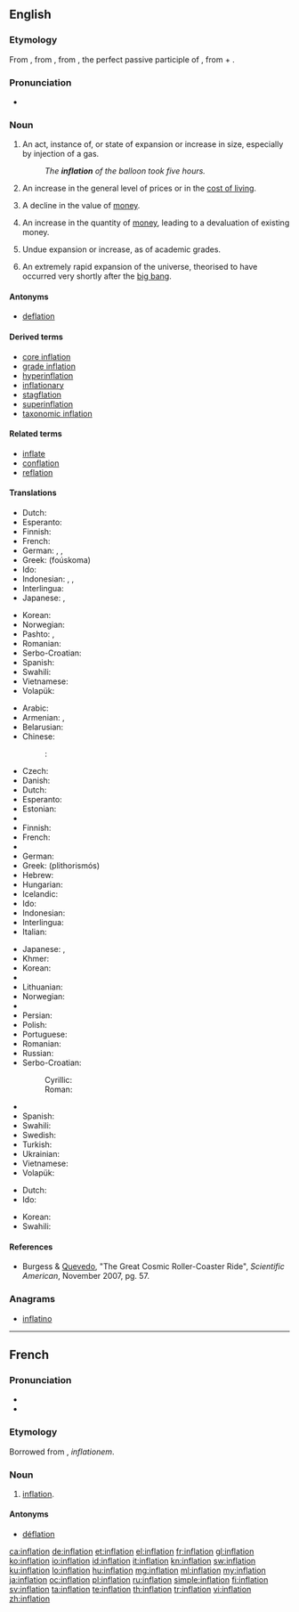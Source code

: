 {{also|Inflation}}
==English==

{{wikipedia}}

===Etymology===
From {{etyl|enm|en}}, from {{etyl|la}} {{term|inflatio|īnflātiō|expansion", "blowing up|lang=la}}, from {{term|inflatus|īnflātus|lang=la}}, the perfect passive participle of {{term|inflo|īnflō|blow into", "expand}}, from {{term|in||into|lang=la}} + {{term|flo|flō|blow|lang=la}}.

===Pronunciation===
* {{rhymes|eɪʃən}}

===Noun===
{{en-noun}}

# An act, instance of, or state of expansion or increase in size, especially by injection of a gas.
#: ''The '''inflation''' of the balloon took five hours.''
# {{economics}} An increase in the general level of prices or in the [[cost of living]].
# {{economics}} A decline in the value of [[money]].
# {{economics}} An increase in the quantity of [[money]], leading to a devaluation of existing money.
# Undue expansion or increase, as of academic grades.
# {{context|cosmology}} An extremely rapid expansion of the universe, theorised to have occurred very shortly after the [[big bang]].

====Antonyms====
* [[deflation]]

====Derived terms====
* [[core inflation]]
* [[grade inflation]]
* [[hyperinflation]]
* [[inflationary]]
* [[stagflation]]
* [[superinflation]]
* [[taxonomic inflation]]

====Related terms====
* [[inflate]]
* [[conflation]]
* [[reflation]]

====Translations====
{{trans-top|expansion or increase in size}}
* Dutch: {{t+|nl|opblazen|n}}
* Esperanto: {{t-|eo|inflacio}}
* Finnish: {{t-|fi|laajentuminen}}
* French: {{t+|fr|inflation|f}}
* German: {{t-|de|Aufblasen|n}}, {{t-|de|Aufblähung|f}}, {{t+|de|Inflation|f}}
* Greek: {{t+|el|φούσκωμα|n}} (foúskoma)
* Ido: {{t-|io|inflacio}}
* Indonesian: {{t+|id|kembang|alt=pengembangan}}, {{t+|id|kembung|alt=pengembungan}}, {{t+|id|inflasi}}
* Interlingua: {{t-|ia|inflation}}
* Japanese: {{t+|ja|膨張|tr=[[ぼうちょう]], bōchō}}, {{t-|ja|膨らみ|tr=[[ふくらみ]], fukurami}}
{{trans-mid}}
* Korean: {{t+|ko|팽창|tr=paengchang|sc=Kore}}
* Norwegian: {{t-|no|oppblåsing|c}}
* Pashto: {{t+|ps|پړسوب|m|tr=parrsob|sc=ps-Arab}}, {{t-|ps|غومبه|f|tr=γumba|sc=ps-Arab}}
* Romanian: {{t-|ro|inflație|f}}
* Serbo-Croatian: {{t-|sh|inflacija|f|alt=inflácija}}
* Spanish: {{t+|es|inflación|f}}
* Swahili: {{t+|sw|mfumuko wa bei}}
* Vietnamese: {{t+|vi|thổi phồng|alt=(sự) thổi phồng}}
* Volapük: {{t+|vo|bladosvolükön}}
{{trans-bottom}}

{{trans-top|increase in prices}}
* Arabic: {{t-|ar|تضخم|alt=تَضَخُّم|tr=taDakhkhum|m}}
* Armenian: {{t-|hy|գնաճ|tr=gnač|sc=Armn}}, {{t-|hy|սղաճ|tr=słač|sc=Armn}}
* Belarusian: {{t-|be|інфляцыя|tr=infliacyja}}
* Chinese:
*: {{ttbc|cmn}}: {{t|cmn|通货膨胀}}
* Czech: {{t+|cs|inflace|f}}
* Danish: {{t-|da|inflation}}
* Dutch: {{t+|nl|inflatie}}
* Esperanto: {{t-|eo|inflacio}}
* Estonian: {{t-|et|inflatsioon}}
* {{trreq|Faroese}}
* Finnish: {{t+|fi|inflaatio}}
* French: {{t+|fr|inflation|f}}
* {{trreq|Georgian}}
* German: {{t+|de|Inflation|f}}
* Greek: {{t+|el|πληθωρισμός|m}} (plithorismós)
* Hebrew: {{t+|he|אינפלציה|tr=inflátsya}}
* Hungarian: {{t+|hu|infláció}}
* Icelandic: {{t|is|verðbólga|f}}
* Ido: {{t-|io|inflacio}}
* Indonesian: {{t+|id|inflasi}}
* Interlingua: {{t-|ia|inflation}}
* Italian: {{t-|it|inflazione}}
{{trans-mid}}
* Japanese: {{t+|ja|インフレ|tr=infure}}, {{t+|ja|インフレーション|tr=infurēshon}}
* Khmer: {{t+|km|អតិផរណា|tr=ak teh por ro nar|sc=Khmr}}
* Korean: {{t-|ko|인플레이션|tr=inpeulleisyeon|sc=Kore}}
* {{trreq|Latvian}}
* Lithuanian: {{t-|lt|infliacija}}
* Norwegian: {{t+|no|inflasjon}}
* {{trreq|Pashto}}
* Persian: {{t+|fa|تورم|tr=tavarrom|sc=fa-Arab}}
* Polish: {{t+|pl|inflacja}}
* Portuguese: {{t+|pt|inflação}}
* Romanian: {{t-|ro|inflație|f}}
* Russian: {{t+|ru|инфляция|f|tr=infljácija}}
* Serbo-Croatian: 
*: Cyrillic: {{t-|sh|инфлација|f}}
*: Roman: {{t-|sh|inflacija|f|alt=inflácija}}
* {{trreq|Slovak}}
* Spanish: {{t+|es|inflación|f}}
* Swahili: {{t+|sw|mfumuko wa bei}}
* Swedish: {{t+|sv|inflation}}
* Turkish: {{t+|tr|enflasyon}}
* Ukrainian: {{t-|uk|інфляція|tr=infljacija|f}}
* Vietnamese: {{t-|vi|tăng giá|alt=(sự) tăng giá}}
* Volapük: {{t-|vo|niflat}}
{{trans-bottom}}

{{trans-top|inflation of the universe}}
* Dutch: {{t-|nl|uitdijing|f}}
* Ido: {{t-|io|inflacio}}
{{trans-mid}}
* Korean: {{t+|ko|팽창|tr=paengchang|sc=Kore}}
* Swahili: {{t+|sw|mfumuko wa bei}}
{{trans-bottom}}

====References====
* {{qualifier|cosmology}} Burgess & [[w:Fernando Quevedo|Quevedo]], "The Great Cosmic Roller-Coaster Ride", ''Scientific American'', November 2007, pg. 57.

===Anagrams===
* [[inflatino#English|inflatino]]

----

==French==

===Pronunciation===
* {{IPA|/ɛ̃.fla.sjɔ̃/|lang=fr}}
* {{homophones|inflations|lang=fr}}

===Etymology===
Borrowed from {{etyl|la|fr}} {{term|inflatio|lang=la}}, ''inflationem''.

===Noun===
{{fr-noun|f}}

# [[inflation#English|inflation]].

====Antonyms====
* [[déflation]]

[[ca:inflation]]
[[de:inflation]]
[[et:inflation]]
[[el:inflation]]
[[fr:inflation]]
[[gl:inflation]]
[[ko:inflation]]
[[io:inflation]]
[[id:inflation]]
[[it:inflation]]
[[kn:inflation]]
[[sw:inflation]]
[[ku:inflation]]
[[lo:inflation]]
[[hu:inflation]]
[[mg:inflation]]
[[ml:inflation]]
[[my:inflation]]
[[ja:inflation]]
[[oc:inflation]]
[[pl:inflation]]
[[ru:inflation]]
[[simple:inflation]]
[[fi:inflation]]
[[sv:inflation]]
[[ta:inflation]]
[[te:inflation]]
[[th:inflation]]
[[tr:inflation]]
[[vi:inflation]]
[[zh:inflation]]